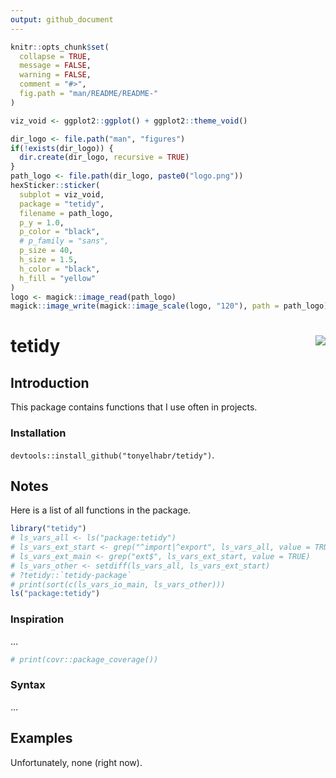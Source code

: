 ```yaml
---
output: github_document
---
```


```r
knitr::opts_chunk$set(
  collapse = TRUE,
  message = FALSE,
  warning = FALSE,
  comment = "#>",
  fig.path = "man/README/README-"
)
```

```r
viz_void <- ggplot2::ggplot() + ggplot2::theme_void()

dir_logo <- file.path("man", "figures")
if(!exists(dir_logo)) {
  dir.create(dir_logo, recursive = TRUE)
}
path_logo <- file.path(dir_logo, paste0("logo.png"))
hexSticker::sticker(
  subplot = viz_void,
  package = "tetidy",
  filename = path_logo,
  p_y = 1.0,
  p_color = "black",
  # p_family = "sans",
  p_size = 40,
  h_size = 1.5,
  h_color = "black",
  h_fill = "yellow"
)
logo <- magick::image_read(path_logo)
magick::image_write(magick::image_scale(logo, "120"), path = path_logo)
```

# tetidy <img src="man/figures/logo.png" align="right"/>

##  Introduction

This package contains functions that I use often in projects.

### Installation

`devtools::install_github("tonyelhabr/tetidy")`.

## Notes

Here is a list of all functions in the package.

```r
library("tetidy")
# ls_vars_all <- ls("package:tetidy")
# ls_vars_ext_start <- grep("^import|^export", ls_vars_all, value = TRUE)
# ls_vars_ext_main <- grep("ext$", ls_vars_ext_start, value = TRUE)
# ls_vars_other <- setdiff(ls_vars_all, ls_vars_ext_start)
# ?tetidy::`tetidy-package`
# print(sort(c(ls_vars_io_main, ls_vars_other)))
ls("package:tetidy")
```

### Inspiration

...

```r
# print(covr::package_coverage())
```

### Syntax

...


## Examples

Unfortunately, none (right now).

